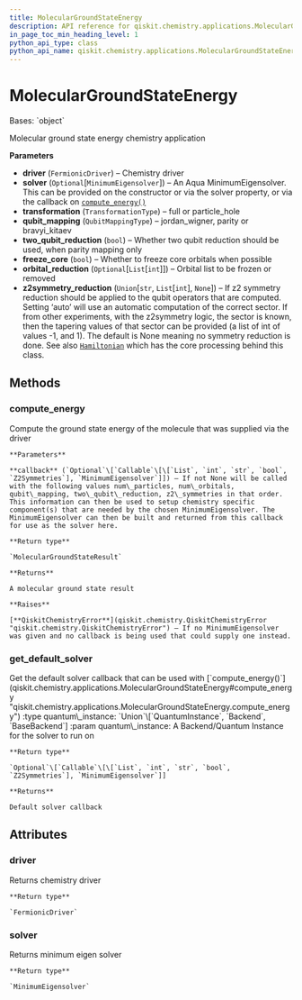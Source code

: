 ```yaml
---
title: MolecularGroundStateEnergy
description: API reference for qiskit.chemistry.applications.MolecularGroundStateEnergy
in_page_toc_min_heading_level: 1
python_api_type: class
python_api_name: qiskit.chemistry.applications.MolecularGroundStateEnergy
---
```


# MolecularGroundStateEnergy

<Class id="qiskit.chemistry.applications.MolecularGroundStateEnergy" github="https://github.com/qiskit-community/qiskit-aqua/tree/stable/0.9/qiskit/chemistry/applications/molecular_ground_state_energy.py" signature="MolecularGroundStateEnergy(driver, solver=None, transformation=<TransformationType.FULL: 'full'>, qubit_mapping=<QubitMappingType.PARITY: 'parity'>, two_qubit_reduction=True, freeze_core=False, orbital_reduction=None, z2symmetry_reduction=None)">
  Bases: `object`

  Molecular ground state energy chemistry application

  **Parameters**

  *   **driver** (`FermionicDriver`) – Chemistry driver
  *   **solver** (`Optional`\[`MinimumEigensolver`]) – An Aqua MinimumEigensolver. This can be provided on the constructor or via the solver property, or via the callback on [`compute_energy()`](qiskit.chemistry.applications.MolecularGroundStateEnergy#compute_energy "qiskit.chemistry.applications.MolecularGroundStateEnergy.compute_energy")
  *   **transformation** (`TransformationType`) – full or particle\_hole
  *   **qubit\_mapping** (`QubitMappingType`) – jordan\_wigner, parity or bravyi\_kitaev
  *   **two\_qubit\_reduction** (`bool`) – Whether two qubit reduction should be used, when parity mapping only
  *   **freeze\_core** (`bool`) – Whether to freeze core orbitals when possible
  *   **orbital\_reduction** (`Optional`\[`List`\[`int`]]) – Orbital list to be frozen or removed
  *   **z2symmetry\_reduction** (`Union`\[`str`, `List`\[`int`], `None`]) – If z2 symmetry reduction should be applied to the qubit operators that are computed. Setting ‘auto’ will use an automatic computation of the correct sector. If from other experiments, with the z2symmetry logic, the sector is known, then the tapering values of that sector can be provided (a list of int of values -1, and 1). The default is None meaning no symmetry reduction is done. See also [`Hamiltonian`](qiskit.chemistry.core.Hamiltonian "qiskit.chemistry.core.Hamiltonian") which has the core processing behind this class.

  ## Methods

  ### compute\_energy

  <Function id="qiskit.chemistry.applications.MolecularGroundStateEnergy.compute_energy" signature="MolecularGroundStateEnergy.compute_energy(callback=None)">
    Compute the ground state energy of the molecule that was supplied via the driver

    **Parameters**

    **callback** (`Optional`\[`Callable`\[\[`List`, `int`, `str`, `bool`, `Z2Symmetries`], `MinimumEigensolver`]]) – If not None will be called with the following values num\_particles, num\_orbitals, qubit\_mapping, two\_qubit\_reduction, z2\_symmetries in that order. This information can then be used to setup chemistry specific component(s) that are needed by the chosen MinimumEigensolver. The MinimumEigensolver can then be built and returned from this callback for use as the solver here.

    **Return type**

    `MolecularGroundStateResult`

    **Returns**

    A molecular ground state result

    **Raises**

    [**QiskitChemistryError**](qiskit.chemistry.QiskitChemistryError "qiskit.chemistry.QiskitChemistryError") – If no MinimumEigensolver was given and no callback is being used that could supply one instead.
  </Function>

  ### get\_default\_solver

  <Function id="qiskit.chemistry.applications.MolecularGroundStateEnergy.get_default_solver" signature="static MolecularGroundStateEnergy.get_default_solver(quantum_instance)">
    Get the default solver callback that can be used with [`compute_energy()`](qiskit.chemistry.applications.MolecularGroundStateEnergy#compute_energy "qiskit.chemistry.applications.MolecularGroundStateEnergy.compute_energy") :type quantum\_instance: `Union`\[`QuantumInstance`, `Backend`, `BaseBackend`] :param quantum\_instance: A Backend/Quantum Instance for the solver to run on

    **Return type**

    `Optional`\[`Callable`\[\[`List`, `int`, `str`, `bool`, `Z2Symmetries`], `MinimumEigensolver`]]

    **Returns**

    Default solver callback
  </Function>

  ## Attributes

  ### driver

  <Attribute id="qiskit.chemistry.applications.MolecularGroundStateEnergy.driver" name="driver">
    Returns chemistry driver

    **Return type**

    `FermionicDriver`
  </Attribute>

  ### solver

  <Attribute id="qiskit.chemistry.applications.MolecularGroundStateEnergy.solver" name="solver">
    Returns minimum eigen solver

    **Return type**

    `MinimumEigensolver`
  </Attribute>
</Class>

